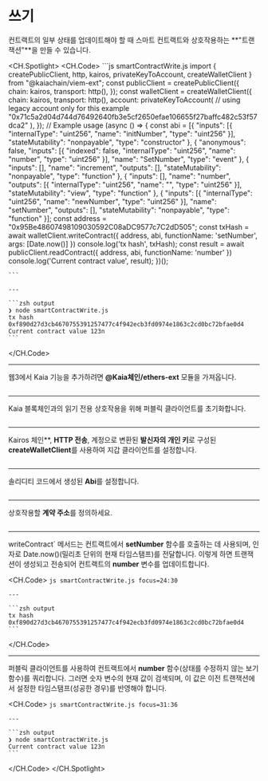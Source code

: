 # 쓰기


<Editor module="/src/pages/viem-ext/smart-contract/smartContractWrite.tsx" route={RoutePath.ViemExt_SmartContract_Write} />

컨트랙트의 일부 상태를 업데이트해야 할 때 스마트 컨트랙트와 상호작용하는 \*\*"트랜잭션"\*\*을 만들 수 있습니다.

<CH.Spotlight>
  <CH.Code>
    ```js smartContractWrite.js
    import {
        createPublicClient,
        http,
        kairos,
        privateKeyToAccount,
        createWalletClient
    } from "@kaiachain/viem-ext";
    const publicClient = createPublicClient({
        chain: kairos,
        transport: http(),
    });
    const walletClient = createWalletClient({
        chain: kairos,
        transport: http(),
        account: privateKeyToAccount(
            // using legacy account only for this example
            "0x71c5a2d04d744d76492640fb3e5cf2650efae106655f27baffc482c53f57dca2"
        ),
    });
    // Example usage
    (async () => {
        const abi = [{ "inputs": [{ "internalType": "uint256", "name": "initNumber", "type": "uint256" }], "stateMutability": "nonpayable", "type": "constructor" }, { "anonymous": false, "inputs": [{ "indexed": false, "internalType": "uint256", "name": "number", "type": "uint256" }], "name": "SetNumber", "type": "event" }, { "inputs": [], "name": "increment", "outputs": [], "stateMutability": "nonpayable", "type": "function" }, { "inputs": [], "name": "number", "outputs": [{ "internalType": "uint256", "name": "", "type": "uint256" }], "stateMutability": "view", "type": "function" }, { "inputs": [{ "internalType": "uint256", "name": "newNumber", "type": "uint256" }], "name": "setNumber", "outputs": [], "stateMutability": "nonpayable", "type": "function" }];
        const address = "0x95Be48607498109030592C08aDC9577c7C2dD505";
        const txHash = await walletClient.writeContract({
            address,
            abi,
            functionName: 'setNumber',
            args: [Date.now()]
        })
        console.log('tx hash', txHash);
        const result = await publicClient.readContract({
            address,
            abi,
            functionName: 'number'
        })
        console.log('Current contract value', result);
    })();

    ```

    ---

    ```zsh output
    ❯ node smartContractWrite.js
    tx hash 0xf890d27d3cb4670755391257477c4f942ecb3fd0974e1863c2cd0bc72bfae0d4
    Current contract value 123n
    ```
  </CH.Code>

  ---

  웹3에서 Kaia 기능을 추가하려면 **@Kaia체인/ethers-ext** 모듈을 가져옵니다.

  ```js smartContractWrite.js focus=1:7
  ```

  ---

  Kaia 블록체인과의 읽기 전용 상호작용을 위해 퍼블릭 클라이언트를 초기화합니다.

  ```js smartContractWrite.js focus=8:11
  ```

  ---

  Kairos 체인\*\*, **HTTP 전송**, 계정으로 변환된 **발신자의 개인 키**로 구성된 **createWalletClient**를 사용하여 지갑 클라이언트를 설정합니다.

  ```js smartContractWrite.js focus=12:19
  ```

  ---

  솔리디티 코드에서 생성된 **Abi**를 설정합니다.

  ```js smartContractWrite.js focus=22
  ```

  ---

  상호작용할 **계약 주소**를 정의하세요.

  ```js smartContractWrite.js focus=23
  ```

  ---

  writeContract\` 메서드는 컨트랙트에서 **setNumber** 함수를 호출하는 데 사용되며, 인자로 Date.now()(밀리초 단위의 현재 타임스탬프)를 전달합니다. 이렇게 하면 트랜잭션이 생성되고 전송되어 컨트랙트의 **number** 변수를 업데이트합니다.

  <CH.Code>
    ```js smartContractWrite.js focus=24:30
    ```

    ---

    ```zsh output
    tx hash 0xf890d27d3cb4670755391257477c4f942ecb3fd0974e1863c2cd0bc72bfae0d4
    ```
  </CH.Code>

  ---

  퍼블릭 클라이언트를 사용하여 컨트랙트에서 **number** 함수(상태를 수정하지 않는 보기 함수)를 쿼리합니다. 그러면 숫자 변수의 현재 값이 검색되며, 이 값은 이전 트랜잭션에서 설정한 타임스탬프(성공한 경우)를 반영해야 합니다.

  <CH.Code>
    ```js smartContractWrite.js focus=31:36
    ```

    ---

    ```zsh output
    ❯ node smartContractWrite.js
    Current contract value 123n
    ```
  </CH.Code>
</CH.Spotlight>
